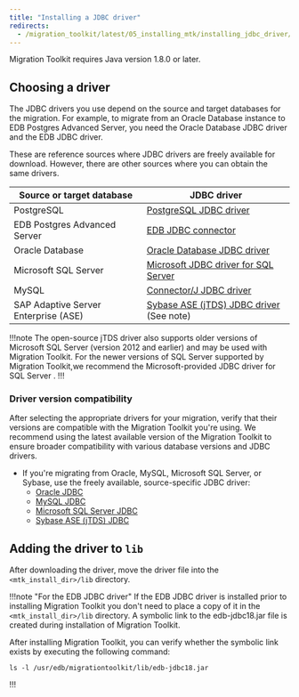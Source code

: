```yaml
---
title: "Installing a JDBC driver"
redirects:
  - /migration_toolkit/latest/05_installing_mtk/installing_jdbc_driver/
---
```


Migration Toolkit requires Java version 1.8.0 or later.

## Choosing a driver

The JDBC drivers you use depend on the source and target databases for the migration. For example, to migrate from an Oracle Database instance to EDB Postgres Advanced Server, you need the Oracle Database JDBC driver and the EDB JDBC driver.

These are reference sources where JDBC drivers are freely available for download. However, there are other sources where you can obtain the same drivers.

| Source or target database            | JDBC driver                                                                                                                                            |
|--------------------------------------|--------------------------------------------------------------------------------------------------------------------------------------------------------|
| PostgreSQL                           | [PostgreSQL JDBC driver](https://jdbc.postgresql.org/download/)                                                                                        |
| EDB Postgres Advanced Server         | [EDB JDBC connector](/jdbc_connector/latest/installing/)                                                                                               |
| Oracle Database                      | [Oracle Database JDBC driver](https://www.oracle.com/database/technologies/appdev/jdbc-downloads.html)                                                 |
| Microsoft SQL Server                 | [Microsoft JDBC driver for SQL Server](https://learn.microsoft.com/en-us/sql/connect/jdbc/release-notes-for-the-jdbc-driver?view=sql-server-ver16#102) |
| MySQL                                | [Connector/J JDBC driver](https://dev.mysql.com/downloads/connector/j/)                                                                                |
| SAP Adaptive Server Enterprise (ASE) | [Sybase ASE (jTDS) JDBC driver](https://sourceforge.net/projects/jtds/files/) (See note)                                                               |

!!!note 
The open-source jTDS driver also supports older versions of Microsoft SQL Server (version 2012 and earlier) and may be used with Migration Toolkit. For the newer versions of SQL Server supported by Migration Toolkit,we recommend the Microsoft-provided JDBC driver for SQL Server .
!!!

### Driver version compatibility

After selecting the appropriate drivers for your migration, verify that their versions are compatible with the Migration Toolkit you're using. We recommend using the latest available version of the Migration Toolkit to ensure broader compatibility with various database versions and JDBC drivers.

- If you're migrating from Oracle, MySQL, Microsoft SQL Server, or Sybase, use the freely available, source-specific JDBC driver:
  - [Oracle JDBC](https://www.oracle.com/database/technologies/appdev/jdbc-downloads.html)
  - [MySQL JDBC](https://dev.mysql.com/downloads/connector/j/)
  - [Microsoft SQL Server JDBC](https://learn.microsoft.com/en-us/sql/connect/jdbc/release-notes-for-the-jdbc-driver?view=sql-server-ver16#102)
  - [Sybase ASE (jTDS) JDBC](https://sourceforge.net/projects/jtds/files/)
    
## Adding the driver to `lib`
After downloading the driver, move the driver file into the `<mtk_install_dir>/lib` directory.

!!!note "For the EDB JDBC driver" 
If the EDB JDBC driver is installed prior to installing Migration Toolkit you don't need to place a copy of it in the `<mtk_install_dir>/lib` directory. A symbolic link to the edb-jdbc18.jar file is created during installation of Migration Toolkit.  

After installing Migration Toolkit, you can verify whether the symbolic link exists by executing the following command:

```
ls -l /usr/edb/migrationtoolkit/lib/edb-jdbc18.jar
```
!!!
